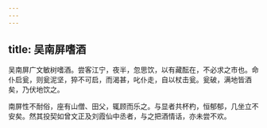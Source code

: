 ```yaml
---
---
---
```

title: 吴南屏嗜酒
---



吴南屏广文敏树嗜酒。尝客江宁，夜半，忽思饮，以有藏酝在，不必求之市也。命仆启瓮，则瓮泥坚，猝不可启，而渴甚，叱仆走，自以杖击瓮。瓮破，满地皆酒矣，乃伏地饮之。

南屏性不耐俗，座有山僧、田父，辄顾而乐之。与显者共杯杓，恒郁郁，几坐立不安矣。然其投契如曾文正及刘霞仙中丞者，与之把酒情话，亦未尝不欢。